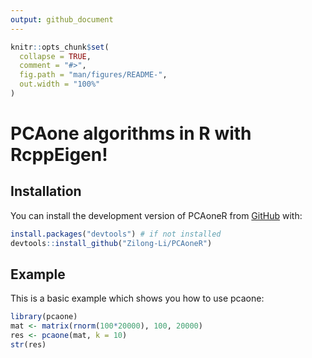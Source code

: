```yaml
---
output: github_document
---
```


<!-- README.md is generated from README.Rmd. Please edit that file -->

```r
knitr::opts_chunk$set(
  collapse = TRUE,
  comment = "#>",
  fig.path = "man/figures/README-",
  out.width = "100%"
)
```

# PCAone algorithms in R with RcppEigen!

<!-- badges: start -->
<!-- badges: end -->


## Installation

You can install the development version of PCAoneR from [GitHub](https://github.com/) with:

``` r
install.packages("devtools") # if not installed
devtools::install_github("Zilong-Li/PCAoneR")
```

## Example

This is a basic example which shows you how to use pcaone:

```r
library(pcaone)
mat <- matrix(rnorm(100*20000), 100, 20000)
res <- pcaone(mat, k = 10)
str(res)
```

